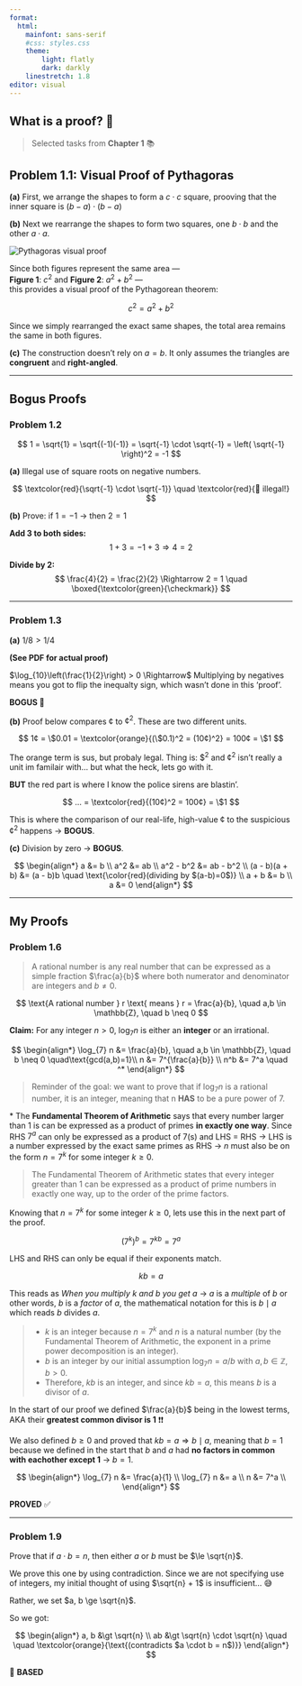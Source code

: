 ```yaml
---
format: 
  html:
    mainfont: sans-serif
    #css: styles.css
    theme:
        light: flatly
        dark: darkly
    linestretch: 1.8
editor: visual
---
```


<div class="container">

# What is a proof? 🔎

> Selected tasks from **Chapter 1** 📚

## Problem 1.1: Visual Proof of Pythagoras

**(a)** First, we arrange the shapes to form a $c \cdot c$ square, prooving that the inner square is $(b - a) \cdot (b - a)$

**(b)** Next we rearrange the shapes to form two squares, one  $b \cdot b$ and the other $a \cdot a$.

<div class="text-center my-4">
  <img src="images/01-pythagoras-proof.png" class="img fluid" alt="Pythagoras visual proof" />
</div>

Since both figures represent the same area —  
**Figure 1**: $c^2$ and **Figure 2**: $a^2 + b^2$ —  
this provides a visual proof of the Pythagorean theorem:

$$
c^2 = a^2 + b^2
$$

::: {.callout-note}
Since we simply rearranged the exact same shapes, the total area remains the same in both figures.
:::

**(c)** The construction doesn’t rely on $a = b$. It only assumes the triangles are **congruent** and **right-angled**.

---

## Bogus Proofs

### Problem 1.2

$$
1 = \sqrt{1}  
= \sqrt{(-1)(-1)}  
= \sqrt{-1} \cdot \sqrt{-1}  
= \left( \sqrt{-1} \right)^2  
= -1
$$

**(a)** Illegal use of square roots on negative numbers.

$$
\textcolor{red}{\sqrt{-1} \cdot \sqrt{-1}} \quad \textcolor{red}{🚨 illegal!}
$$

**(b)** Prove: if $1 = -1$ → then $2 = 1$

**Add 3 to both sides:**  
$$
1 + 3 = -1 + 3 \Rightarrow 4 = 2
$$

**Divide by 2:**  
$$
\frac{4}{2} = \frac{2}{2} \Rightarrow 2 = 1 \quad \boxed{\textcolor{green}{\checkmark}}
$$

---

### Problem 1.3

**(a)** $1/8 > 1/4$

**(See PDF for actual proof) **

$\log_{10}\left(\frac{1}{2}\right) > 0 \Rightarrow$ Multiplying by negatives means you got to flip the inequalty sign, which wasn't done in this 'proof'. 

**BOGUS 🚨**

**(b)** Proof below compares $¢$ to $¢^2$. These are two different units.

$$
1¢ = \$0.01 = \textcolor{orange}{(\$0.1)^2 = (10¢)^2} = 100¢ = \$1
$$

The orange term is sus, but probaly legal. Thing is: $$^2$ and $¢^2$ isn't really a unit im familair with... but what the heck, lets go with it. 

**BUT** the red part is where I know the police sirens are blastin'.

$$
... = \textcolor{red}{(10¢)^2 = 100¢} = \$1 
$$

This is where the comparison of our real-life, high-value $¢$ to the suspicious $¢^2$ happens &rarr; **BOGUS**.

**(c)** Division by zero &rarr; **BOGUS**.

$$
\begin{align*}
a &= b \\
a^2 &= ab \\
a^2 - b^2 &= ab - b^2 \\
(a - b)(a + b) &= (a - b)b 
\quad \text{\color{red}(dividing by $(a-b)=0$)} \\
a + b &= b \\
a &= 0
\end{align*}
$$

---

## My Proofs

### Problem 1.6

> A rational number is any real number that can be expressed as a simple fraction $\frac{a}{b}$ where both numerator and denominator are integers and $b \neq 0$.

$$
\text{A rational number } r \text{ means } r = \frac{a}{b}, \quad a,b \in \mathbb{Z}, \quad b \neq 0
$$

**Claim:** For any integer $n > 0$, $\log_{7} n$ is either an **integer** or an irrational. 

$$
\begin{align*}
\log_{7} n &= \frac{a}{b}, \quad a,b \in \mathbb{Z}, \quad b \neq 0 \quad\text{gcd(a,b)=1}\\
n &= 7^{\frac{a}{b}} \\
n^b &= 7^a \quad ^*
\end{align*}  
$$

>Reminder of the goal: we want to prove that if $\log_{7} n$ is a rational number, it is an integer, meaning that n **HAS** to be a pure power of 7. 

\* The **Fundamental Theorem of Arithmetic** says that every number larger than 1 is can be expressed as a product of primes **in exactly one way**. Since RHS $7^a$ can only be expressed as a product of 7(s) and LHS = RHS  &rarr; LHS is a number expressed by the exact same primes as RHS &rarr; $n$ must also be on the form $n = 7^k$ for some integer $k \ge 0$. 

>The Fundamental Theorem of Arithmetic states that every integer greater than 1 can be expressed as a product of prime numbers in exactly one way, up to the order of the prime factors.

Knowing that $n = 7^k$ for some integer $k \ge 0$, lets use this in the next part of the proof.

$$
(7^k)^b = 7^{kb} = 7^a
$$

LHS and RHS can only be equal if their exponents match.

$$
kb = a
$$

This reads as *When you multiply $k$ and $b$ you get $a$* &rarr; $a$ is a *multiple* of $b$ or other words, $b$ is a *factor* of $a$, the mathematical notation for this is $b \mid a$ which reads $b$ divides $a$.

>* $k$ is an integer because $n = 7^k$ and $n$ is a natural number (by the Fundamental Theorem of Arithmetic, the exponent in a prime power decomposition is an integer).
* $b$ is an integer by our initial assumption $\log_7 n = a/b$ with $a,b \in \mathbb{Z}$, $b>0$.
* Therefore, $k b$ is an integer, and since $k b = a$, this means $b$ is a divisor of $a$.

In the start of our proof we defined $\frac{a}{b}$ being in the lowest terms, AKA their **greatest common divisor is 1** ❗❗

We also defined $b \ge 0$ and proved that $kb = a \Rightarrow b \mid a$, meaning that $b = 1$ because we defined in the start that $b$ and $a$ had **no factors in common with eachother except $1$** &rarr; $b = 1$.

$$
\begin{align*}
\log_{7} n &= \frac{a}{1} \\
\log_{7} n &= a \\
n &= 7^a \\
\end{align*}  
$$

**PROVED** ✅

---

### Problem 1.9

Prove that if $a \cdot b = n$, then either $a$ or $b$ must be $\le \sqrt{n}$.

We prove this one by using contradiction. Since we are not specifying use of integers, my initial thought of using $\sqrt{n} + 1$ is insufficient... 😅

Rather, we set $a, b \ge \sqrt{n}$.

So we got:

$$
\begin{align*}
a, b &\gt \sqrt{n} \\
ab &\gt \sqrt{n} \cdot \sqrt{n} \quad \quad \textcolor{orange}{\text{(contradicts $a \cdot b = n$)}}
\end{align*}
$$

💯 **BASED**

</div>


